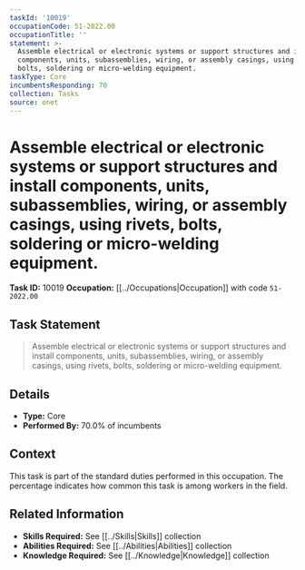 ```yaml
---
taskId: '10019'
occupationCode: 51-2022.00
occupationTitle: ''
statement: >-
  Assemble electrical or electronic systems or support structures and install
  components, units, subassemblies, wiring, or assembly casings, using rivets,
  bolts, soldering or micro-welding equipment.
taskType: Core
incumbentsResponding: 70
collection: Tasks
source: onet
---
```

# Assemble electrical or electronic systems or support structures and install components, units, subassemblies, wiring, or assembly casings, using rivets, bolts, soldering or micro-welding equipment.

**Task ID:** 10019
**Occupation:** [[../Occupations|Occupation]] with code `51-2022.00`

## Task Statement

> Assemble electrical or electronic systems or support structures and install components, units, subassemblies, wiring, or assembly casings, using rivets, bolts, soldering or micro-welding equipment.

## Details

- **Type:** Core
- **Performed By:** 70.0% of incumbents

## Context

This task is part of the standard duties performed in this occupation. The percentage indicates how common this task is among workers in the field.

## Related Information

- **Skills Required:** See [[../Skills|Skills]] collection
- **Abilities Required:** See [[../Abilities|Abilities]] collection
- **Knowledge Required:** See [[../Knowledge|Knowledge]] collection
